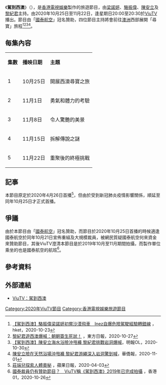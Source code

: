 {{電視節目資訊框
| 名稱         = 駕到西澳
| 原名         = WA on the road
| 圖片         = 檔案:WA on the road ViuTV.jpg
| 別名         = 
| 類型         = 旅遊
| 主持         = [[梁諾妍|梁諾妍]]、[[駱振偉|駱振偉]]、<br>[[陳安立|陳安立]]、[[黎紀君|黎紀君]]
| 旁白         = [[朱晉傑|朱晉傑]]
| 國家         = {{HKG}}
| 語言         = [[粵語|粵語]]、外景當地語言
| 集數         = 5
| 每集長度     = 30分鐘（連廣告）
| 監製         = 吳繼業
| 導演         = 張家亮、徐慧姍
| 編審         = 周建雄
| 外景         = {{HKG}}、{{AUS}}
| 製作年份     = 2019年10月－11月
| 製作公司     = [[香港電視娛樂|香港電視娛樂]]
| 每集長       = 30分鐘（連廣告）
| 電視台       = [[ViuTV|ViuTV]]
| 視頻制式     = [[16:9|16:9]]；[[高清電視|高清電視]] [[1080i|1080i]]
| 首播國家     = {{HKG}}
| 開始         = 2020年10月25日
| 結束         = 11月22日
| 播出時間     = 星期日 20:00－20:30
| 官方網站     = https://viu.tv/encore/wa-on-the-road
}}

《'''駕到西澳'''》（{{lang-en|'''''WA on the road'''''}}），是[[香港電視娛樂|香港電視娛樂]]製作的旅遊節目，由[[梁諾妍|梁諾妍]]、[[駱振偉|駱振偉]]、[[陳安立|陳安立]]及[[黎紀君|黎紀君]]主持。由2020年10月25日至11月22日，逢星期日20:00至20:30於[[ViuTV|ViuTV]]播出。節目由「[[國泰航空|國泰航空]]」冠名贊助，四位節目主持將會前往[[澳洲|澳洲]]西部展開「尋寶」旅程<ref>[https://topick.hket.com/article/2784667/ 【駕到西澳】駱振偉梁諾妍初嘗沙漠飛車　Inez自爆危險駕駛經驗轉錯線] {{Wayback|url=https://topick.hket.com/article/2784667/ |date=20210126233618 }}，hket，2020-10-23</ref><ref>[https://orientaldaily.on.cc/cnt/entertainment/20201027/00282_032.html 黎紀君遊西澳爆喊：朝朝簽生死狀！] {{Wayback|url=https://orientaldaily.on.cc/cnt/entertainment/20201027/00282_032.html |date=20201124013556 }}，東方日報，2020-10-27</ref><ref>[https://ol.mingpao.com/ldy/showbiz/latest/20201030/1604062877685/ 【駕到西澳】陳安立海水浴險沖甩褲 黎紀君挑戰岩洞爆喊]，明報OL，2020-10-30</ref><ref>[http://www.vakiodaily.com/news/view/id/408050 陳安立險在天然浴場沖甩褲 黎紀君游繩深入岩洞驚到喊]，華僑報，2020-11-01</ref>。

== 每集內容 ==
{|class="wikitable" style="text-align:center"
|- style="background:cornflowerblue; color:white"
|'''集數'''||'''播映日期'''||'''主題'''
|-
| 1 || 10月25日 || 開展西澳尋寶之旅
|-
| 2 || 11月1日 || 勇氣和體力的考驗
|-
| 3 || 11月8日 || 令人驚艷的美景
|-
| 4 || 11月15日 || 拆解傳說之謎
|-
| 5 || 11月22日 || 重聚後的終極挑戰
|}

== 記事 ==
本節目原定於2020年4月26日首播<ref>[https://hk.appledaily.com/entertainment/20200403/7B74RQFT3LJBJDEGOUOHCBBZBI/ 莊端兒探索人體奧秘] {{Wayback|url=https://hk.appledaily.com/entertainment/20200403/7B74RQFT3LJBJDEGOUOHCBBZBI/ |date=20210117104116 }}，蘋果日報，2020-04-03</ref>，但由於受到新冠肺炎疫情影響關係，順延至同年10月25日才正式首播。

== 爭議 ==
由於本節目由「[[國泰航空|國泰航空]]」冠名贊助，而節目於2020年10月25日首播的時候適逢國泰航空於同年10月21日宣佈重組及大規模裁員，被網民質疑國泰航空何來資金來贊助節目，其後ViuTV澄清本節目是於2019年10月至11月期間拍攝，而製作單位乘坐的也是國泰航空的航班<ref>[https://www.hk01.com/即時娛樂/540349/ 國泰裁員仍有贊助節目？　ViuTV稱《駕到西澳》2019年已完成拍攝] {{Wayback|url=https://www.hk01.com/%E5%8D%B3%E6%99%82%E5%A8%9B%E6%A8%82/540349/ |date=20210212012307 }}，香港01，2020-10-26</ref>。

==參考資料==
{{Reflist}}

==外部連結==
*[https://viu.tv/encore/wa-on-the-road ViuTV：駕到西澳]{{Wayback|url=https://viu.tv/encore/wa-on-the-road |date=20201225234243 }}

{{電視節目的變遷
|電視台={{HKG}} [[ViuTV|ViuTV]]
|播放檔次=星期日 20:00－20:30
|節目名稱='''駕到西澳'''<br/>（2020年10月25日－2020年11月22日）
|上一節目=[[帶你到主場|帶你到主場]]<br/>（2020年8月16日－2020年10月18日）
|下一節目=[[香港工業總會|香港工業傳奇之工不可沒]]<br>（2020年11月29日）
}}
{{2020年ViuTV實況娛樂}}
[[Category:2020年ViuTV節目|Category:2020年ViuTV節目]]
[[Category:香港電視娛樂旅遊節目|Category:香港電視娛樂旅遊節目]]
